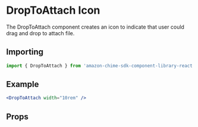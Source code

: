 

# DropToAttach Icon

The DropToAttach component creates an icon to indicate that user could drag and drop to attach file.

## Importing

```javascript
import { DropToAttach } from 'amazon-chime-sdk-component-library-react';
```

## Example

<ThemeProvider theme={lightTheme}>
  <Preview>
    <DropToAttach width="10rem" />
  </Preview>
</ThemeProvider>

```jsx
<DropToAttach width="10rem" />
```

## Props

<Props of={DropToAttach} />
